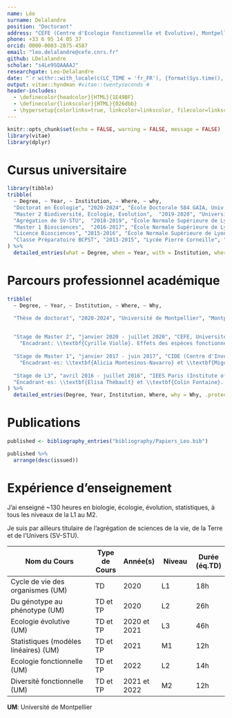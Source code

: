 ```yaml
---
name: Léo
surname: Delalandre
position: "Doctorant"
address: "CEFE (Centre d'Ecologie Fonctionnelle et Evolutive), Montpellier"
phone: +33 6 95 14 05 37
orcid: 0000-0003-2875-4587
email: "leo.delalandre@cefe.cnrs.fr"
github: LDelalandre
scholar: "s4Le9SQAAAAJ"
researchgate: Leo-Delalandre
date: "`r withr::with_locale(c(LC_TIME = 'fr_FR'), {format(Sys.time(), '%B %Y')})`"
output: vitae::hyndman #vitae::twentyseconds #
header-includes:
  - \definecolor{headcolor}{HTML}{1E49BF}
  - \definecolor{linkscolor}{HTML}{026dbb}
  - \hypersetup{colorlinks=true, linkcolor=linkscolor, filecolor=linkscolor, urlcolor=linkscolor, urlbordercolor=linkscolor}
---
```


```r
knitr::opts_chunk$set(echo = FALSE, warning = FALSE, message = FALSE)
library(vitae)
library(dplyr)
```

# Cursus universitaire

```r
library(tibble)
tribble(
  ~ Degree, ~ Year, ~ Institution, ~ Where, ~ why,
  "Doctorat en Écologie", "2020-2024", "École Doctorale 584 GAIA, Univ. Montpellier", "Montpellier, France", "Directeurs: \\textbf{Cyrille Violle} et \\textbf{Eric Garnier}\\\\~Titre: « Persistance des espèces annuelles dans les écosystèmes herbacés : mécanismes écologiques et écophysiologiques »",
  "Master 2 Biodiversité, Ecologie, Evolution",  "2019-2020", "Université Paris Sud, Muséum d'Histoire Naturelle", "Paris, France", NA,
  "Agrégation de SV-STU",  "2018-2019", "École Normale Supérieure de Lyon, Univ. Claude Bernard Lyon 1", "Lyon, France", NA,
  "Master 1 Biosciences",  "2016-2017", "École Normale Supérieure de Lyon, Univ. Claude Bernard Lyon 1", "Lyon, France",NA,
  "Licence Biosciences", "2015-2016", "École Normale Supérieure de Lyon, Univ. Claude Bernard Lyon 1", "Lyon, France",NA,
  "Classe Préparatoire BCPST", "2013-2015", "Lycée Pierre Corneille", "Rouen, France",NA,
) %>% 
  detailed_entries(what = Degree, when = Year, with = Institution, where = Where, why = why, .protect = FALSE)
```

# Parcours professionnel académique

```r
tribble(
  ~ Degree, ~ Year, ~ Institution, ~ Where, ~ Why,

  "Thèse de doctorat", "2020-2024", "Université de Montpellier", "Montpellier, France", "Directeurs: \\textbf{Cyrille Violle} et \\textbf{Eric Garnier}. Contrat doctoral spécifique normalien",

  
  "Stage de Master 2", "janvier 2020 - juillet 2020", "CEFE, Université de Montpellier", "Montpellier, France",
    "Encadrant: \\textbf{Cyrille Violle}. Effets des espèces fonctionnellement distinctes sur la productivité d'écosystèmes forestiers",
  
  "Stage de Master 1", "janvier 2017 - juin 2017", "CIDE (Centre d'Investigations sur la Désertification)", "Valence, Espagne",
    "Encadrant·es: \\textbf{Alicia Montesinos-Navarro} et \\textbf{Miguel Verdu}. Détection d'interactions de facilitation entre plantes à partir de données de co-occurrence spatiale",
  
  "Stage de L3", "avril 2016 - juillet 2016", "IEES Paris (Institute of Ecology and Environmental Sciences)", "Paris, France",
  "Encadrant·es: \\textbf{Elisa Thébault} et \\textbf{Colin Fontaine}. Modélisation d’un réseau de pollinisation et étude des effets de la phénologie sur les interactions"
) %>% 
  detailed_entries(Degree, Year, Institution, Where, why = Why, .protect = FALSE)
```

# Publications

```r
published <- bibliography_entries("bibliography/Papiers_Leo.bib")

published %>% 
  arrange(desc(issued))
```

# Expérience d'enseignement

J'ai enseigné ~130 heures en biologie, écologie, évolution, statistiques, à tous les niveaux de la L1 au M2.

Je suis par ailleurs titulaire de l'agrégation de sciences de la vie, de la Terre et de l'Univers (SV-STU).


| Nom du Cours                          |Type de Cours| Année(s)      | Niveau         |Durée (éq.TD)|
|---------------------------------------|-------------|---------------|----------------|-------------|
| Cycle de vie des organismes (UM)        | TD        | 2020        | L1            | 18h |
| Du génotype au phénotype (UM)        | TD et TP       | 2020        | L2           | 26h |
| Ecologie évolutive (UM)        | TD et TP       | 2020 et 2021        | L3           | 46h |
| Statistiques (modèles linéaires) (UM)        | TD et TP       | 2021        | M1           | 12h |
| Ecologie fonctionnelle (UM)        | TD et TP       | 2022        | L2           | 14h |
| Diversité fonctionnelle (UM)        | TD et TP       | 2021 et 2022        | M2          | 12h |
**UM**: Université de Montpellier

